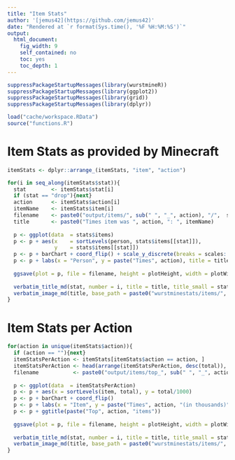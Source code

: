 ```yaml
---
title: "Item Stats"
author: '[jemus42](https://github.com/jemus42)'
date: "Rendered at `r format(Sys.time(), '%F %H:%M:%S')`"
output: 
  html_document:
    fig_width: 9
    self_contained: no
    toc: yes
    toc_depth: 1
---
```


```r
suppressPackageStartupMessages(library(wurstmineR))
suppressPackageStartupMessages(library(ggplot2))
suppressPackageStartupMessages(library(grid))
suppressPackageStartupMessages(library(dplyr))

load("cache/workspace.RData")
source("functions.R")
```

# Item Stats as provided by Minecraft

```r
itemStats <- dplyr::arrange_(itemStats, "item", "action")

for(i in seq_along(itemStats$stat)){
  stat        <- itemStats$stat[i]
  if (stat == "drop"){next}
  action      <- itemStats$action[i]
  itemName    <- itemStats$item[i]
  filename    <- paste0("output/items/", sub(" ", "_", action), "/",  stat, ".png")
  title       <- paste0("Times item was ", action, ": ", itemName)
  
  p <- ggplot(data  = stats$items)
  p <- p + aes(x    = sortLevels(person, stats$items[[stat]]), 
               y    = stats$items[[stat]])
  p <- p + barChart + coord_flip() + scale_y_discrete(breaks = scales::pretty_breaks())
  p <- p + labs(x = "Person", y = paste("Times", action), title = title)
  
  ggsave(plot = p, file = filename, height = plotHeight, width = plotWidth)
  
  verbatim_title_md(stat, number = i, title = title, title_small = stat)
  verbatim_image_md(title, base_path = paste0("wurstminestats/items/", sub(" ", "_", action), "/"), filename = stat)
}
```

# Item Stats per Action

```r
for(action in unique(itemStats$action)){
  if (action == ""){next}
  itemStatsPerAction <- itemStats[itemStats$action == action, ]
  itemStatsPerAction <- head(arrange(itemStatsPerAction, desc(total)), 20)
  filename           <- paste0("output/items/top_", sub(" ", "_", action), ".png")
  
  p <- ggplot(data  = itemStatsPerAction)
  p <- p + aes(x = sortLevels(item, total), y = total/1000)
  p <- p + barChart + coord_flip()
  p <- p + labs(x = "Item", y = paste("Times", action, "(in thousands)"))
  p <- p + ggtitle(paste("Top", action, "items"))
  
  ggsave(plot = p, file = filename, height = plotHeight, width = plotWidth)
  
  verbatim_title_md(stat, number = i, title = title, title_small = stat)
  verbatim_image_md(title, base_path = paste0("wurstminestats/items/", sub(" ", "_", action)), filename = stat)
}
```

